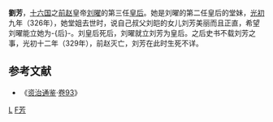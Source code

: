 {{Otheruses|劉芳}}
'''劉芳'''，[[十六国|十六国]]之[[前赵|前赵]]皇帝[[刘曜|刘曜]]的第三任[[皇后|皇后]]。她是刘曜的第二任皇后的堂妹，[[光初|光初]]九年（326年），她堂姐去世时，说自己叔父刘皑的女儿刘芳美丽而且正直，希望刘曜能立她为-{后}-。刘皇后死后，刘曜就立刘芳为皇后。之后史书不载刘芳之事，光初十二年（329年），前赵灭亡，刘芳在此时生死不详。
==参考文献==
*《[[资治通鉴|资治通鉴]]·[[s:資治通鑑/卷093|卷93]]》

{{start box}} 
{{s-before|[[刘皇后_(刘曜)|刘皇后]]}} 
{{s-title|[[:Category:前赵皇后|前赵皇后]]|326年—329年？}} 
{{s-after|[[后赵|后赵]][[刘皇后_(后赵明帝)|刘皇后]]}} 
{{end box}}

{{十六國趙國及冉魏皇后}}

[[Category:前赵皇后|L]]
[[Category:刘姓|F芳]]